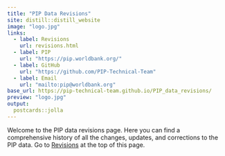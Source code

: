 ```yaml
---
title: "PIP Data Revisions"
site: distill::distill_website
image: "logo.jpg"
links:
  - label: Revisions
    url: revisions.html
  - label: PIP
    url: "https://pip.worldbank.org/"
  - label: GitHub
    url: "https://github.com/PIP-Technical-Team"
  - label: Email
    url: "mailto:pip@worldbank.org"
base_url: https://pip-technical-team.github.io/PIP_data_revisions/
preview: "logo.jpg"
output:
  postcards::jolla
---
```

 
Welcome to the PIP data revisions page. Here you can find a comprehensive history of all the changes, updates, and corrections to the PIP data. Go to [Revisions](revisions.html) at the top of this page.
